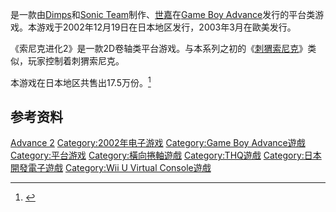 {{NoteTA
| G1=Games
| G2 = Sega
}}
{{Infobox video game
| title = 索尼克进化2
| japanese = ソニックアドバンス2
| english = Sonic Advance 2
| image = 
| alt = 
| developer = [[Dimps|Dimps]]<br/>[[Sonic_Team|Sonic Team]]
| publisher = {{vgrelease|JP|[[SEGA|SEGA]]|NA|[[THQ|THQ]]|EU|[[英寶格|英寶格]]}}
| series = [[刺猬索尼克系列|刺猬索尼克系列]]
| platforms = [[Game_Boy_Advance|Game Boy Advance]]<br />[[Wii_U|Wii U]]<small>（[[Virtual_Console|Virtual Console]]）</small>
| released = '''Game Boy Advance'''{{vgrelease|JP|December 19, 2002|NA|March 9, 2003|PAL|March 21, 2003}}'''Wii U'''<br /><u>Virtual Console</u>{{vgrelease|JP|2016年2月24日}}
| genre = [[平台遊戲|平台]]
| modes = [[單人電子遊戲|單人]]、[[多人電子遊戲|多人]]
| director = 西山彰則
| producer = [[中裕司|中裕司]]<br/>松本裕司
| artist = 上川祐司
| composer = 前田龍之<br/>簑部雄崇<br/>中川輝彦
}}

{{vgname|索尼克进化2|ja=ソニックアドバンス2|en=Sonic Advance 2|cn=索尼克进化2|hk=超音鼠Advance 2|tw=音速小子Advance 2}}是一款由[[Dimps|Dimps]]和[[Sonic_Team|Sonic Team]]制作、[[世嘉|世嘉]]在[[Game_Boy_Advance|Game Boy Advance]]发行的平台类游戏。本游戏于2002年12月19日在日本地区发行，2003年3月在歐美发行。

《索尼克进化2》是一款2D卷轴类平台游戏。与本系列之初的《[[刺猬索尼克_(1991年游戏)|刺猬索尼克]]》类似，玩家控制着刺猬索尼克。

本游戏在日本地区共售出17.5万份。<ref>{{cite web|archiveurl=https://web.archive.org/web/20080710195807/http://www.japan-gamecharts.com/gba.php|publisher=Famitsu|url=http://www.japan-gamecharts.com/gba.php|archivedate=July 10, 2008|title=Japanese total sales from 21 March 2001 to 30 December 2007|accessdate=December 27, 2011}}</ref>

== 参考资料 ==
{{Reflist}}

{{音速小子系列}}

{{Portal bar|电子游戏|世嘉}}

{{DEFAULTSORT:Sonic Advance 2}}
[[Category:刺猬索尼克系列电子游戏|Advance 2]]
[[Category:2002年电子游戏|Category:2002年电子游戏]]
[[Category:Game_Boy_Advance遊戲|Category:Game Boy Advance遊戲]]
[[Category:平台游戏|Category:平台游戏]]
[[Category:橫向捲軸遊戲|Category:橫向捲軸遊戲]]
[[Category:THQ遊戲|Category:THQ遊戲]]
[[Category:日本開發電子遊戲|Category:日本開發電子遊戲]]
[[Category:Wii_U_Virtual_Console遊戲|Category:Wii U Virtual Console遊戲]]

{{sega-stub}}